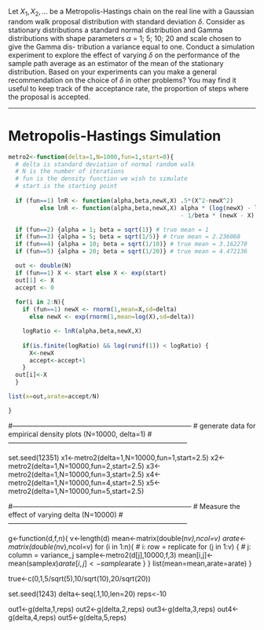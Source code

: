 Let $X_1,X_2, ...$ be a Metropolis-Hastings chain on the real line with a Gaussian
random walk proposal distribution with standard deviation $\delta$. Consider as 
stationary distributions a standard normal distribution and Gamma distributions
with shape parameters $\alpha$ = 1; 5; 10; 20 and scale chosen to give the Gamma dis-
tribution a variance equal to one. Conduct a simulation experiment to explore
the effect of varying $\delta$ on the performance of the sample path average as an 
estimator of the mean of the stationary distribution. Based on your experiments
can you make a general recommendation on the choice of $\delta$ in other problems?
You may find it useful to keep track of the acceptance rate, the proportion of
steps where the proposal is accepted.

--------------------------------------------------------------------------
# Metropolis-Hastings Simulation

```r
metro2<-function(delta=1,N=1000,fun=1,start=0){
  # delta is standard deviation of normal random walk
  # N is the number of iterations
  # fun is the density function we wish to simulate
  # start is the starting point
  
  if (fun==1) lnR <- function(alpha,beta,newX,X) .5*(X^2-newX^2)
         else lnR <- function(alpha,beta,newX,X) alpha * (log(newX) - log(X))
                                                 - 1/beta * (newX - X)

  if (fun==2) {alpha = 1; beta = sqrt(1)} # true mean = 1
  if (fun==3) {alpha = 5; beta = sqrt(1/5)} # true mean = 2.236068
  if (fun==4) {alpha = 10; beta = sqrt(1/10)} # true mean = 3.162278
  if (fun==5) {alpha = 20; beta = sqrt(1/20)} # true mean = 4.472136

  out <- double(N)
  if (fun==1) X <- start else X <- exp(start)
  out[1] <- X
  accept <- 0
  
  for(i in 2:N){
    if (fun==1) newX <- rnorm(1,mean=X,sd=delta)
      else newX <- exp(rnorm(1,mean=log(X),sd=delta))

    logRatio <- lnR(alpha,beta,newX,X)
    
    if(is.finite(logRatio) && log(runif(1)) < logRatio) {
      X<-newX
      accept<-accept+1
    }
  out[i]<-X
  }

list(x=out,arate=accept/N)

}
```

#------------------------------------------------------------------------------
# generate data for empirical density plots (N=10000, delta=1)
#------------------------------------------------------------------------------

set.seed(12351)
  x1<-metro2(delta=1,N=10000,fun=1,start=2.5)
  x2<-metro2(delta=1,N=10000,fun=2,start=2.5)
  x3<-metro2(delta=1,N=10000,fun=3,start=2.5)
  x4<-metro2(delta=1,N=10000,fun=4,start=2.5)
  x5<-metro2(delta=1,N=10000,fun=5,start=2.5)

#------------------------------------------------------------------------------
# Measure the effect of varying delta (N=10000)
#------------------------------------------------------------------------------

g<-function(d,f,n){
  v<-length(d)
  mean<-matrix(double(n*v),ncol=v)
  arate<-matrix(double(n*v),ncol=v)
  for (i in 1:n){       # i: row = replicate
    for (j in 1:v) {    # j: column = variance_j
      sample<-metro2(d[j],10000,f,3)
      mean[i,j]<-mean(sample$x)
      arate[i,j]<-sample$arate
    }
  }
list(mean=mean,arate=arate)
}

true<-c(0,1,5/sqrt(5),10/sqrt(10),20/sqrt(20))

set.seed(1243)
delta<-seq(.1,10,len=20)
reps<-10

out1<-g(delta,1,reps)
out2<-g(delta,2,reps)
out3<-g(delta,3,reps)
out4<-g(delta,4,reps)
out5<-g(delta,5,reps)

